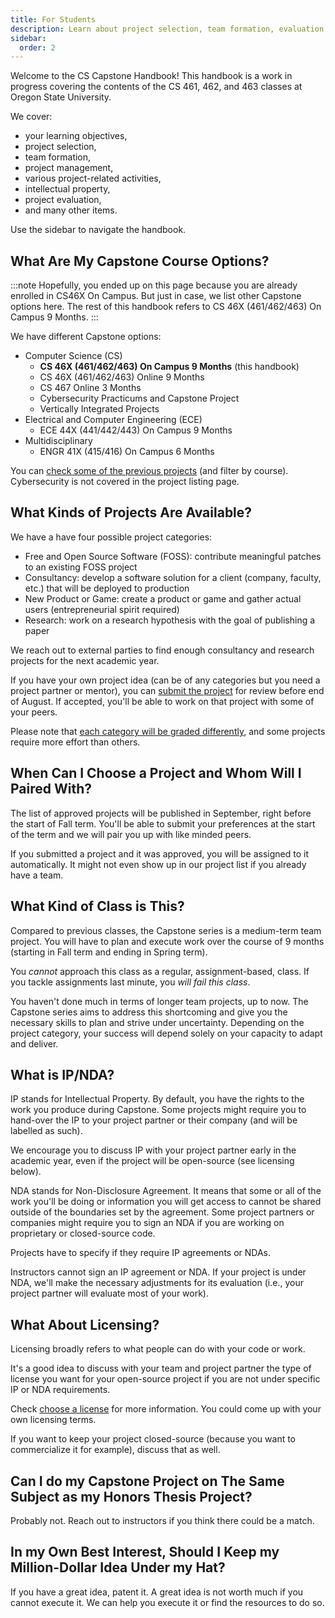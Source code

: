 ```yaml
---
title: For Students
description: Learn about project selection, team formation, evaluation criteria, and available project categories. Start planning your Capstone journey with clear objectives and expectations.
sidebar:
  order: 2
---
```



Welcome to the CS Capstone Handbook! This handbook is a work in progress covering the contents of the CS 461, 462, and 463 classes at Oregon State University.

We cover:

- your learning objectives, 
- project selection, 
- team formation,
- project management,
- various project-related activities,
- intellectual property,
- project evaluation,
- and many other items.

Use the sidebar to navigate the handbook.


## What Are My Capstone Course Options?

:::note
Hopefully, you ended up on this page because you are already enrolled in CS46X On Campus. But just in case, we list other Capstone options here. The rest of this handbook refers to CS 46X (461/462/463) On Campus 9 Months.
:::

We have different Capstone options:

- Computer Science (CS)
  - **CS 46X (461/462/463) On Campus 9 Months** (this handbook)
  - CS 46X (461/462/463) Online 9 Months
  - CS 467 Online 3 Months
  - Cybersecurity Practicums and Capstone Project
  - Vertically Integrated Projects
- Electrical and Computer Engineering (ECE)
  - ECE 44X (441/442/443) On Campus 9 Months 
- Multidisciplinary
  - ENGR 41X (415/416) On Campus 6 Months 


You can [check some of the previous projects](https://eecs.engineering.oregonstate.edu/capstone/submission/pages/browseProjects.php) (and filter by course). Cybersecurity is not covered in the project listing page.

## What Kinds of Projects Are Available?

We have a have four possible project categories:

- Free and Open Source Software (FOSS): contribute meaningful patches to an existing FOSS project
- Consultancy: develop a software solution for a client (company, faculty, etc.) that will be deployed to production
- New Product or Game: create a product or game and gather actual users (entrepreneurial spirit required)
- Research: work on a research hypothesis with the goal of publishing a paper

<LinkCard
  title="Project Categories"
  description="Learn more about their benefits, challenges, and requirements."
  href="/practicalities/categories/"
/>

We reach out to external parties to find enough consultancy and research projects for the next academic year.

If you have your own project idea (can be of any categories but you need a project partner or mentor), you can [submit the project](https://eecs.engineering.oregonstate.edu/capstone/submission/pages/) for review before end of August. If accepted, you'll be able to work on that project with some of your peers.

Please note that [each category will be graded differently](/project-evaluation/rubrics/#verification-and-validation), and some projects require more effort than others.

## When Can I Choose a Project and Whom Will I Paired With?

The list of approved projects will be published in September, right before the start of Fall term. You'll be able to submit your preferences at the start of the term and we will pair you up with like minded peers.

<LinkCard
  title="Project Selection"
  description="Learn more about selecting a project."
  href="/practicalities/selection/"
/>
<LinkCard
  title="Team Formation"
  description="Learn more about the different ways of collaborating with others."
  href="/practicalities/teams/"
/>

If you submitted a project and it was approved, you will be assigned to it automatically. It might not even show up in our project list if you already have a team.

## What Kind of Class is This?

Compared to previous classes, the Capstone series is a medium-term team project. You will have to plan and execute work over the course of 9 months (starting in Fall term and ending in Spring term).

<LinkCard
  title="The CS Capstone Series"
  description="Learn more about the different classes in the series."
  href="/learning-objectives/series/"
/>

You *cannot* approach this class as a regular, assignment-based, class. If you tackle assignments last minute, you *will fail this class*.

You haven't done much in terms of longer team projects, up to now. The Capstone series aims to address this shortcoming and give you the necessary skills to plan and strive under uncertainty. Depending on the project category, your success will depend solely on your capacity to adapt and deliver.

## What is IP/NDA?

IP stands for Intellectual Property. By default, you have the rights to the work you produce during Capstone. Some projects might require you to hand-over the IP to your project partner or their company (and will be labelled as such). 

We encourage you to discuss IP with your project partner early in the academic year, even if the project will be open-source (see licensing below).

NDA stands for Non-Disclosure Agreement. It means that some or all of the work you'll be doing or information you will get access to cannot be shared outside of the boundaries set by the agreement. Some project partners or companies might require you to sign an NDA if you are working on proprietary or closed-source code. 

Projects have to specify if they require IP agreements or NDAs.

Instructors cannot sign an IP agreement or NDA. If your project is under NDA, we'll make the necessary adjustments for its evaluation (i.e., your project partner will evaluate most of your work).

## What About Licensing?

Licensing broadly refers to what people can do with your code or work. 

It's a good idea to discuss with your team and project partner the type of license you want for your open-source project if you are not under specific IP or NDA requirements. 

Check [choose a license](https://choosealicense.com/) for more information. You could come up with your own licensing terms. 

If you want to keep your project closed-source (because you want to commercialize it for example), discuss that as well.

## Can I do my Capstone Project on The Same Subject as my Honors Thesis Project?

Probably not. Reach out to instructors if you think there could be a match.

## In my Own Best Interest, Should I Keep my Million-Dollar Idea Under my Hat?

If you have a great idea, patent it. A great idea is not worth much if you cannot execute it. We can help you execute it or find the resources to do so.